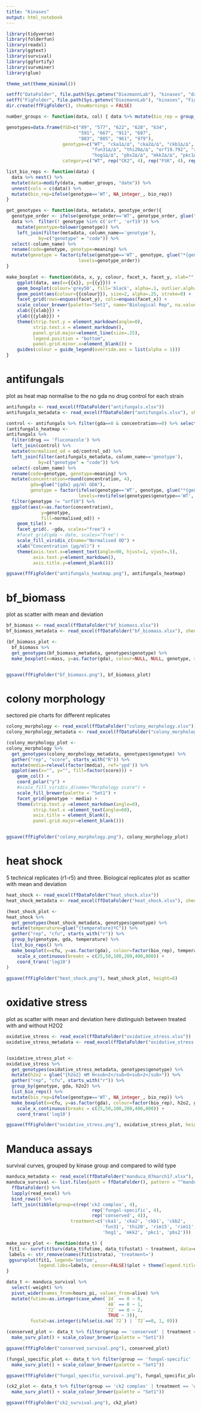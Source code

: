 ```yaml
---
title: "Kinases"
output: html_notebook
---
```



```r
library(tidyverse)
library(folderfun)
library(readxl)
library(ggtext)
library(survival)
library(ggfortify)
library(survminer)
library(glue)

theme_set(theme_minimal())

setff("DataFolder", file.path(Sys.getenv("DiezmannLab"), "kinases", "data_files"))
setff("FigFolder", file.path(Sys.getenv("DiezmannLab"), "kinases", "Figures"))
dir.create(ffFigFolder(), showWarnings = FALSE)

number_groups <- function(data, col) { data %>% mutate(bio_rep = group_indices_(., .dots=col)) }

genotypes=data.frame(YSD=c("89", "577", "622", "628", "634",
                           "591", "667", "911", "687",
                           "883", "885", "961", "979"), 
                     genotype=c("WT", "cka1∆/∆", "cka2∆/∆", "ckb1∆/∆", "ckb2∆/∆",
                                "fun31∆/∆", "thi20∆/∆", "orf19.792", "rim15∆/∆",
                                "hog1∆/∆", "pbs2∆/∆", "mkk2∆/∆", "pkc1∆/∆"),
                     category=c("WT", rep("CK2", 4), rep("FSK", 4), rep("Conserved", 4)))

list_bio_reps <- function(data) {
  data %>% nest() %>%
  mutate(data=modify(data, number_groups, "date")) %>%
  unnest(cols = c(data)) %>%
  mutate(bio_rep=ifelse(genotype=='WT', NA_integer_, bio_rep))
}

get_genotypes <- function(data, metadata, genotype_order){
  genotype_order <- ifelse(genotype_order=='WT', genotype_order, glue("*{genotype_order}*"))
  data %>%  filter(! genotype %in% c('orf', 'orf19')) %>%
    mutate(genotype=tolower(genotype)) %>%
    left_join(filter(metadata, column_name=='genotype'),
            by=c("genotype" = "code")) %>% 
  select(-column_name) %>%
  rename(code=genotype, genotype=meaning) %>%
  mutate(genotype = factor(ifelse(genotype=='WT', genotype, glue("*{genotype}*")),
                           levels=genotype_order))
}

make_boxplot <- function(data, x, y, colour, facet_x, facet_y, xlab="", ylab="") {
    ggplot(data, aes(x={{x}}, y={{y}})) + 
    geom_boxplot(colour='grey50', fill='black', alpha=.1, outlier.alpha=0) +
    geom_point(aes(colour={{colour}}), size=2, alpha=.25, stroke=0) +
    facet_grid(rows=enquos(facet_y), cols=enquos(facet_x)) +
    scale_colour_brewer(palette="Set1", name="Biological Rep", na.value='grey50') +
    xlab({{xlab}}) +
    ylab({{ylab}}) +
    theme(strip.text.y = element_markdown(angle=0),
          strip.text.x = element_markdown(),
          panel.grid.major=element_line(size=.25),
          legend.position = "bottom",
          panel.grid.minor.x=element_blank()) +
    guides(colour = guide_legend(override.aes = list(alpha = 1)))
}

```

# antifungals
plot as heat map
normalise to the no gda no drug control for each strain
```r
antifungals <- read_excel(ffDataFolder("antifungals.xlsx"))
antifungals_metadata <- read_excel(ffDataFolder("antifungals.xlsx"), sheet="code")

control <- antifungals %>% filter(gda==0 & concentration==0) %>% select(-gda, -concentration, control_od = od)
(antifungals_heatmap <- 
antifungals %>% 
  filter(drug == 'fluconazole') %>%
  left_join(control) %>% 
  mutate(normalised_od = od/control_od) %>% 
  left_join(filter(antifungals_metadata, column_name=='genotype'),
            by=c("genotype" = "code")) %>% 
  select(-column_name) %>%
  rename(code=genotype, genotype=meaning) %>%
  mutate(concentration=round(concentration, 4),
         gda=glue("{gda} µg/ml GDA"),
         genotype = factor(ifelse(genotype=='WT', genotype, glue("*{genotype}*")),
                           levels=rev(ifelse(genotypes$genotype=='WT', genotypes$genotype, glue("*{genotypes$genotype}*"))))) %>%
  filter(genotype != "orf19") %>% 
  ggplot(aes(x=as.factor(concentration), 
             y=genotype, 
             fill=normalised_od)) +
    geom_tile() +
    facet_grid(. ~gda, scales="free") +
    #facet_grid(gda ~ date, scales="free") +
    scale_fill_viridis_c(name="Normalised OD") +
    xlab("Concentration (µg/ml)") +
    theme(axis.text.x=element_text(angle=90, hjust=1, vjust=.5),
          axis.text.y=element_markdown(),
          axis.title.y=element_blank())) 

ggsave(ffFigFolder("antifungals_heatmap.png"), antifungals_heatmap)
```
# bf_biomass
plot as scatter with mean and deviation

```r
bf_biomass <- read_excel(ffDataFolder("bf_biomass.xlsx"))
bf_biomass_metadata <- read_excel(ffDataFolder("bf_biomass.xlsx"), sheet="code")

(bf_biomass_plot <-
  bf_biomass %>% 
  get_genotypes(bf_biomass_metadata, genotypes$genotype) %>%
  make_boxplot(x=mass, y=as.factor(gda), colour=NULL, NULL, genotype, xlab="mass", ylab="GDA (µg/ml)"))


ggsave(ffFigFolder("bf_biomass.png"), bf_biomass_plot)
```

# colony morphology
sectored pie charts for different replicates

```r
colony_morphology <- read_excel(ffDataFolder("colony_morphology.xlsx"))
colony_morphology_metadata <- read_excel(ffDataFolder("colony_morphology.xlsx"), sheet="code")

(colony_morphology_plot <-
colony_morphology %>% 
  get_genotypes(colony_morphology_metadata, genotypes$genotype) %>% 
  gather("rep", "score", starts_with("R")) %>%
  mutate(media=relevel(factor(media), ref='ypd')) %>% 
  ggplot(aes(x="", y="", fill=factor(score))) +
    geom_col() +
    coord_polar("y") +
    #scale_fill_viridis_d(name="Morphology score") +
    scale_fill_brewer(palette = "Set1") +
    facet_grid(genotype ~ media) +
    theme(strip.text.y =element_markdown(angle=0),
          strip.text.x =element_text(angle=60),
          axis.title = element_blank(),
          panel.grid.major=element_blank()))


ggsave(ffFigFolder("colony_morphology.png"), colony_morphology_plot)
```
# heat shock
5 technical replicates (r1-r5) and three. Biological replicates
plot as scatter with mean and deviation
```r
heat_shock <- read_excel(ffDataFolder("heat_shock.xlsx"))
heat_shock_metadata <- read_excel(ffDataFolder("heat_shock.xlsx"), sheet="code")

(heat_shock_plot <-
heat_shock %>% 
  get_genotypes(heat_shock_metadata, genotypes$genotype) %>% 
  mutate(temperature=glue("{temperature}ºC")) %>%  
  gather("rep", "cfu", starts_with("r")) %>% 
  group_by(genotype, gda, temperature) %>% 
  list_bio_reps() %>%
  make_boxplot(x=cfu, y=as.factor(gda), colour=factor(bio_rep), temperature, genotype, xlab="CFU", ylab="GDA (µg/ml)") +
    scale_x_continuous(breaks = c(25,50,100,200,400,800)) +
    coord_trans('log10')
)
  
ggsave(ffFigFolder("heat_shock.png"), heat_shock_plot, height=6)
```

# oxidative stress
plot as scatter with mean and deviation
here distinguish between treated with and without H2O2

```r
oxidative_stress <- read_excel(ffDataFolder("oxidative_stress.xlsx"))
oxidative_stress_metadata <- read_excel(ffDataFolder("oxidative_stress.xlsx"), sheet="code")


(oxidative_stress_plot <-
oxidative_stress %>% 
  get_genotypes(oxidative_stress_metadata, genotypes$genotype) %>%
  mutate(h2o2 = glue("{h2o2} mM H<sub>2</sub>O<sub>2</sub>")) %>%  
  gather("rep", "cfu", starts_with("r")) %>%
  group_by(genotype, gda, h2o2) %>% 
  list_bio_reps() %>%
  mutate(bio_rep=ifelse(genotype=='WT', NA_integer_, bio_rep)) %>%
  make_boxplot(x=cfu, y=as.factor(gda), colour=factor(bio_rep), h2o2, genotype, xlab="CFU", ylab="GDA (µg/ml)")) +
    scale_x_continuous(breaks = c(25,50,100,200,400,800)) +
    coord_trans('log10')

ggsave(ffFigFolder("oxidative_stress.png"), oxidative_stress_plot, height=6)
```

# Manduca assays
survival curves, grouped by kinase group and compared to wild type

```r
manduca_metadata <- read_excel(ffDataFolder("manduca_07march17.xlsx"), sheet="code")
manduca_survival <- list.files(path = ffDataFolder(), pattern = "^manduca_.*.xlsx") %>% 
  ffDataFolder() %>% 
  lapply(read_excel) %>%
  bind_rows() %>% 
  left_join(tibble(group=c(rep('ck2 complex', 4), 
                                rep('fungal-specific', 4), 
                                rep('conserved', 4)), 
                        treatment=c('cka1', 'cka2', 'ckb1', 'ckb2',
                                    'fun31', 'thi20', 'rim15', 'rim11',
                                    'hog1', 'mkk2', 'pkc1', 'pbs2')))

make_surv_plot <- function(data_t) {
 fit1 <- survfit(Surv(data_t$futime, data_t$fustat) ~ treatment, data=data_t) 
 labels <- str_remove(names(fit1$strata), 'treatment=')
 ggsurvplot(fit1, legend='bottom',
            legend.labs=labels, censor=FALSE)$plot + theme(legend.title=element_blank())
}

data_t <- manduca_survival %>% 
  select(-weight) %>% 
  pivot_wider(names_from=hours_pi, values_from=alive) %>% 
  mutate(futime=as.integer(case_when(`24` == 0 ~ 0,
                                     `48` == 0 ~ 1,
                                     `72` == 0 ~ 2,
                                      TRUE ~ 3)),
         fustat=as.integer(ifelse(is.na(`72`) | `72`==0, 1, 0)))

(conserved_plot <- data_t %>% filter(group == 'conserved' | treatment == 'wt' | treatment =='pbs') %>% 
  make_surv_plot() + scale_colour_brewer(palette = "Set1"))

ggsave(ffFigFolder("conserved_survival.png"), conserved_plot)

(fungal_specific_plot <- data_t %>% filter(group == 'fungal-specific' | treatment == 'wt' | treatment =='pbs') %>% 
  make_surv_plot() + scale_colour_brewer(palette = "Set1"))

ggsave(ffFigFolder("fungal_specific_survival.png"), fungal_specific_plot)

(ck2_plot <- data_t %>% filter(group == 'ck2 complex' | treatment == 'wt' | treatment =='pbs') %>% 
  make_surv_plot() + scale_colour_brewer(palette = "Set1"))

ggsave(ffFigFolder("ck2_survival.png"), ck2_plot)
```
